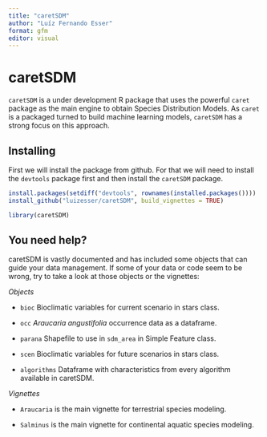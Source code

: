```yaml
---
title: "caretSDM"
author: "Luíz Fernando Esser"
format: gfm
editor: visual
---
```


# caretSDM

`caretSDM` is a under development R package that uses the powerful `caret` package as the main engine to obtain Species Distribution Models. As `caret` is a packaged turned to build machine learning models, `caretSDM` has a strong focus on this approach.

## Installing

First we will install the package from github. For that we will need to install the `devtools` package first and then install the `caretSDM` package.

```r
install.packages(setdiff("devtools", rownames(installed.packages())))
install_github("luizesser/caretSDM", build_vignettes = TRUE)
```

```r
library(caretSDM)
```

## You need help?

caretSDM is vastly documented and has included some objects that can guide your data management. If some of your data or code seem to be wrong, try to take a look at those objects or the vignettes:

*Objects*

-   `bioc` Bioclimatic variables for current scenario in stars class.

-   `occ` *Araucaria angustifolia* occurrence data as a dataframe.

-   `parana` Shapefile to use in `sdm_area` in Simple Feature class.

-   `scen` Bioclimatic variables for future scenarios in stars class.

-   `algorithms` Dataframe with characteristics from every algorithm available in caretSDM.

*Vignettes*

-   `Araucaria` is the main vignette for terrestrial species modeling.

```{=html}
<!-- -->
```
-   `Salminus` is the main vignette for continental aquatic species modeling.
